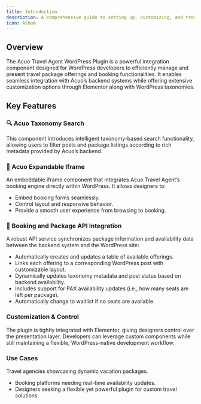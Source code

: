 ```yaml
---
title: Introduction
description: A comprehensive guide to setting up, customizing, and troubleshooting the Acuo Travel Agent WordPress Plugin.
icon: Album
---
```

## **Overview** 

The Acuo Travel Agent WordPress Plugin is a powerful integration component designed for WordPress developers to efficiently manage and present travel package offerings and booking functionalities. It enables seamless integration with Acuo’s backend systems while offering extensive customization options through Elementor along with WordPress taxonomies.

## **Key Features**

### 🔍 Acuo Taxonomy Search
This component introduces intelligent taxonomy-based search functionality, allowing users to filter posts and package listings according to rich metadata provided by Acuo’s backend.

### 🧩 Acuo Expandable Iframe 
An embeddable iframe component that integrates Acuo Travel Agent’s booking engine directly within WordPress. It allows designers to:
- Embed booking forms seamlessly.
- Control layout and responsive behavior.
- Provide a smooth user experience from browsing to booking.

### 🔄 Booking and Package API Integration
A robust API service synchronizes package information and availability data between the backend system and the WordPress site:
- Automatically creates and updates a table of available offerings.
- Links each offering to a corresponding WordPress post with customizable layout.
- Dynamically updates taxonomy metadata and post status based on backend availability.
- Includes support for PAX availability updates (i.e., how many seats are left per package).
- Automatically change to waitlist if no seats are available.

### Customization & Control
The plugin is tightly integrated with Elementor, giving designers control over the presentation layer. Developers can leverage custom components while still maintaining a flexible, WordPress-native development workflow. 

### Use Cases
Travel agencies showcasing dynamic vacation packages.
- Booking platforms needing real-time availability updates.
- Designers seeking a flexible yet powerful plugin for custom travel solutions.
